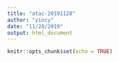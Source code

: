 ```yaml
---
title: "atac-20191128"
author: "yincy"
date: "11/28/2019"
output: html_document
---
```


```r
knitr::opts_chunk$set(echo = TRUE)
```











